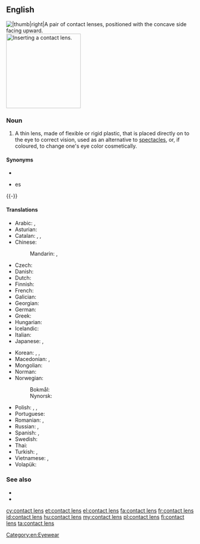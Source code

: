 {{also|contactlens|contact-lens}}
==English==
[[File:Contactlenzen Confortissimo.JPG||thumb|right|A pair of contact lenses, positioned with the concave side facing upward.]]
[[Image:Contact Lens Ayala.jpg|thumb|200px|Inserting a contact lens.]]

===Noun===
{{en-noun|head=[[contact]] [[lens]]|contact lenses}}

# A thin lens, made of flexible or rigid plastic, that is placed directly on to the eye to correct vision, used as an alternative to [[spectacles]], or, if coloured, to change one's eye color cosmetically.

====Synonyms====
* {{l|en|contact}}
* {{l|en|lens}}es

{{-}}

====Translations====
{{trans-top|thin lens placed directly on the eye}}
* Arabic: {{t|ar|عدسَة لاقصَة|f}}, {{t|ar|عَدَسَة|f}}
* Asturian: {{t|ast|lentilla|f}}
* Catalan: {{t|ca|lent de contacte|f}}, {{t|ca|lentilla|f}}, {{t|ca|lentícula|f}}
* Chinese:
*: Mandarin: {{t+|cmn|隱形眼鏡|sc=Hani}}, {{t|cmn|隱形眼镜|tr=yǐnxíng yǎnjìng|sc=Hani}}
* Czech: {{t|cs|kontaktní čočka|f}}
* Danish: {{t+|da|kontaktlinse|c}}
* Dutch: {{t+|nl|contactlens|f}}
* Finnish: {{t+|fi|piilolinssi}}
* French: {{t+|fr|lentille de contact|f}}
* Galician: {{t|gl|lente de contacto|f}}
* Georgian: {{t|ka|კონტაქტური ლინზა}}
* German: {{t+|de|Kontaktlinse|f}}
* Greek: {{t+|el|φακός επαφής|m}}
* Hungarian: {{t+|hu|kontaktlencse}}
* Icelandic: {{t|is|augnlinsa|f}}
* Italian: {{t|it|lente a contatto|f}}
* Japanese: {{t|ja|コンタクトレンズ|tr=kontakuto renzu}}, {{t+|ja|コンタクト|tr=kontakuto|sc=Jpan}}
{{trans-mid}}
* Korean: {{t|ko|콘택트 렌즈|sc=Kore}}, {{t+|ko|렌즈|sc=Kore}}, {{t|ko|콘택트|sc=Kore}}
* Macedonian: {{t|mk|контактна леќа|f|tr=kóntaktna léḱa}}, {{t|mk|контактни леќи|p|tr=kóntaktni léḱi}}
* Mongolian: {{t|mn|контакт линз|sc=Cyrl}}
* Norman: {{t|nrf|cricot d'contact|m}}
* Norwegian:
*: Bokmål: {{t|nb|kontaktlinse|m|f}}
*: Nynorsk: {{t|nn|kontaktlinse|f}}
* Polish: {{t+|pl|szkło kontaktowe|n}}, {{t+|pl|soczewka kontaktowa|f}}, {{t+|pl|kontakt|m-in}} {{qualifier|colloquial}}
* Portuguese: {{t+|pt|lente de contato|f}}
* Romanian: {{t+|ro|lentilă de contact|f}}, {{t|ro|lentile de contact|f-p}}
* Russian: {{t+|ru|конта́ктная ли́нза|f}}, {{t+|ru|ли́нза|f}}
* Spanish: {{t|es|lentilla|f}}, {{t|es|lente de contacto|m}}
* Swedish: {{t+|sv|kontaktlins|c}}
* Thai: {{t|th|เลนส์สัมผัส|sc=Thai}}
* Turkish: {{t+|tr|lens}}, {{t|tr|kontakt lens}}
* Vietnamese: {{t|vi|kính áp tròng}}, {{t|vi|kính sát tròng}}
* Volapük: {{t|vo|kontagalentül}}
{{trans-bottom}}

===See also===
* {{l|en|spectacles}}
* {{projectlink|wikipedia}}

[[Category:en:Eyewear]]

[[cy:contact lens]]
[[et:contact lens]]
[[el:contact lens]]
[[fa:contact lens]]
[[fr:contact lens]]
[[id:contact lens]]
[[hu:contact lens]]
[[my:contact lens]]
[[pl:contact lens]]
[[fi:contact lens]]
[[ta:contact lens]]
